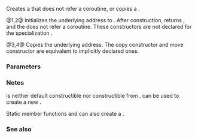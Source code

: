 {{cpp/coroutine/coroutine_handle/title|coroutine_handle}}
{{cpp/coroutine/coroutine_handle/navbar}}
{{dcl begin}}
{{dcl|num=1|since=c++20|
constexpr coroutine_handle() noexcept;
}}
{{dcl|num=2|since=c++20|
constexpr coroutine_handle( std::nullptr_t ) noexcept;
}}
{{dcl|num=3|since=c++20|1=
coroutine_handle( const coroutine_handle&amp; other ) = default;
}}
{{dcl|num=4|since=c++20|1=
coroutine_handle( coroutine_handle&amp;&amp; other ) = default;
}}
{{dcl end}}

Creates a {{tt|coroutine_handle}} that does not refer a coroutine, or copies a {{tt|coroutine_handle}}.

@1,2@ Initializes the underlying address {{rlpi|/#Data members|ptr}} to {{c|nullptr}}. After construction, {{rlpf|address}} returns {{c|nullptr}}, and the {{tt|coroutine_handle}} does not refer a coroutine. These constructors are not declared for the specialization {{c|std::coroutine_handle&lt;std::noop_coroutine_promise&gt;}}.

@3,4@ Copies the underlying address. The copy constructor and move constructor are equivalent to implicitly declared ones.

===Parameters===
{{par begin}}
{{par|other|another {{tt|coroutine_handle}} to copy}}
{{par end}}

===Notes===
{{c|std::coroutine_handle&lt;std::noop_coroutine_promise&gt;}} is neither default constructible nor constructible from {{lc|std::nullptr_t}}. {{lc|std::noop_coroutine}} can be used to create a new {{c|std::coroutine_handle&lt;std::noop_coroutine_promise&gt;}}.

Static member functions {{lc|from_promise}} and {{lc|from_address}} can also create a {{tt|coroutine_handle}}.

===See also===
{{dsc begin}}
{{dsc inc|cpp/coroutine/coroutine_handle/dsc from_promise}}
{{dsc inc|cpp/coroutine/coroutine_handle/dsc from_address}}
{{dsc inc|cpp/coroutine/dsc noop_coroutine}}
{{dsc end}}

{{langlinks|ja|zh}}